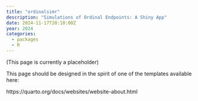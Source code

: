 ```yaml
---
title: "ordinalsimr"
description: "Simulations of Ordinal Endpoints: A Shiny App"
date: 2024-11-17T20:10:00Z
year: 2024
categories:
  - packages
  - R
---
```


(This page is currently a placeholder)

This page should be designed in the spirit of one of the templates available here:

https://quarto.org/docs/websites/website-about.html